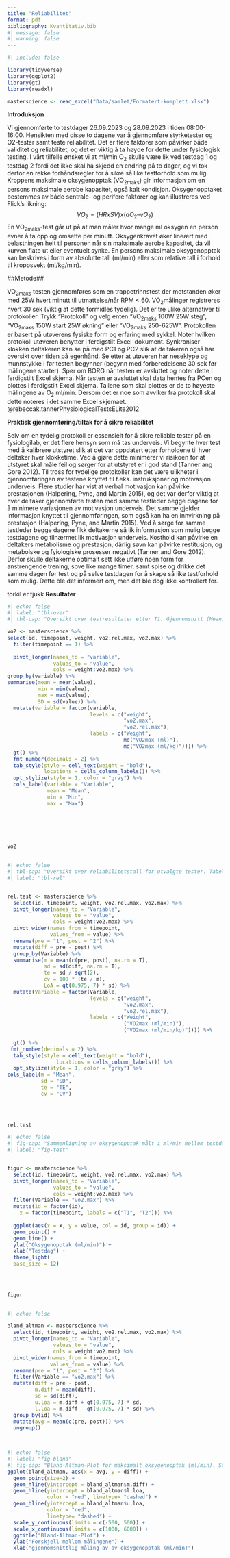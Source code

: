 ```yaml
---
title: "Reliabilitet"
format: pdf
bibliography: Kvantitativ.bib
#| message: false
#| warning: false
---
```


```r
#| include: false

library(tidyverse)
library(ggplot2)
library(gt)
library(readxl)

masterscience <- read_excel("Data/samlet/Formatert-komplett.xlsx")

```


**Introduksjon**

Vi gjennomførte to testdager 26.09.2023 og 28.09.2023 i tiden 08:00-16:00. Hensikten med disse to dagene var å gjennomføre styrketester og O2-tester samt teste reliabilitet. Det er flere faktorer som påvirker både validitet og reliabilitet, og det er viktig å ta høyde for dette under fysiologisk testing. I vårt tilfelle ønsket vi at ml/min O~2~ skulle være lik ved testdag 1 og testdag 2 fordi det ikke skal ha skjedd en endring på to dager, og vi tok derfor en rekke forhåndsregler for å sikre så like testforhold som mulig. 
Kroppens maksimale oksygenopptak (VO~2maks~) gir informasjon om en persons maksimale aerobe kapasitet, også kalt kondisjon. Oksygenopptaket bestemmes av både sentrale- og perifere faktorer og kan illustreres ved Flick’s likning: 
	$$VO_2 = (HR x SV) x (aO_2 – vO_2) $$
En VO~2maks~-test går ut på at man måler hvor mange ml oksygen en person evner å ta opp og omsette per minutt. Oksygenkravet øker lineært med belastningen helt til personen når sin maksimale aerobe kapasitet, da vil kurven flate ut eller eventuelt synke. En persons maksimale oksygenopptak kan beskrives i form av absolutte tall (ml/min) eller som relative tall i forhold til kroppsvekt (ml/kg/min). 



##Metode##


VO~2maks~ testen gjennomføres som en trappetrinnstest der motstanden øker med 25W hvert minutt til utmattelse/når RPM < 60. VO~2~målinger registreres hvert 30 sek (viktig at dette formidles tydelig). Det er tre ulike alternativer til protokoller. Trykk "Protokoll" og velg enten "VO~2maks~ 100W 25W steg", "VO~2maks~ 150W start 25W økning" eller "VO~2maks~ 250-625W". Protokollen er basert på utøverens fysiske form og erfaring med sykkel. Noter hvilken protokoll utøveren benytter i ferdigstilt Excel-dokument. Synkroniser klokken deltakeren kan se på med PC1 og PC2 slik at deltakeren også har oversikt over tiden på egenhånd. Se etter at utøveren har neseklype og munnstykke i før testen begynner (begynn med forberedelsene 30 sek før målingene starter). Spør om BORG når testen er avsluttet og noter dette i ferdigstilt Excel skjema. Når testen er avsluttet skal data hentes fra PCen og plottes i ferdigstilt Excel skjema. Tallene som skal plottes er de to høyeste målingene av O~2~ ml/min. Dersom det er noe som avviker fra protokoll skal dette noteres i det samme Excel skjemaet.
@rebeccak.tannerPhysiologicalTestsELite2012


**Praktisk gjennomføring/tiltak for å sikre reliabilitet**

Selv om en tydelig protokoll er essensielt for å sikre reliable tester på en fysiologilab, er det flere hensyn som må tas underveis. Vi begynte hver test med å kalibrere utstyret slik at det var oppdatert etter forholdene til hver deltaker hver klokketime. Ved å gjøre dette minimerer vi risikoen for at utstyret skal måle feil og sørger for at utstyret er i god stand (Tanner ang Gore 2012). Til tross for tydelige protokoller kan det være ulikheter i gjennomføringen av testene knyttet til f.eks. instruksjoner og motivasjon underveis. Flere studier har vist at verbal motivasjon kan påvirke prestasjonen (Halpering, Pyne, and Martin 2015), og det var derfor viktig at hver deltaker gjennomførte testen med samme testleder begge dagene for å minimere variasjonen av motivasjon underveis. Det samme gjelder informasjon knyttet til gjennomføringen, som også kan ha en innvirkning på prestasjon (Halpering, Pyne, and Martin 2015). Ved å sørge for samme testleder begge dagene fikk deltakerne så lik informasjon som mulig begge testdagene og tilnærmet lik motivasjon underveis. Kosthold kan påvirke en deltakers metabolisme og prestasjon, dårlig søvn kan påvirke restitusjon, og metabolske og fyiologiske prosesser negativt (Tanner and Gore 2012). Derfor skulle deltakerne optimalt sett ikke utføre noen form for anstrengende trening, sove like mange timer, samt spise og drikke det samme dagen før test og på selve testdagen for å skape så like testforhold som mulig. Dette ble det informert om, men det ble dog ikke kontrollert for.

torkil er tjukk
**Resultater**


```r
#| echo: false
#| label: "tbl-over"
#| tbl-cap: "Oversikt over testresultater etter T1. Gjennomsnitt (Mean), laveste observasjon (Min), høyeste observasjon (Max), og standardavvik (SD)"

vo2 <- masterscience %>% 
select(id, timepoint, weight, vo2.rel.max, vo2.max) %>% 
  filter(timepoint == 1) %>% 
  
  pivot_longer(names_to = "variable",
               values_to = "value",
               cols = weight:vo2.max) %>% 
group_by(variable) %>% 
summarise(mean = mean(value),
          min = min(value),
          max = max(value),
          SD = sd(value)) %>% 
  mutate(variable = factor(variable, 
                           levels = c("weight",
                                      "vo2.max",
                                      "vo2.rel.max"),
                           labels = c("Weight",
                                      md("VO2max (ml)"),
                                      md("VO2max (ml/kg)")))) %>%
  gt() %>% 
  fmt_number(decimals = 2) %>% 
  tab_style(style = cell_text(weight = "bold"),
            locations = cells_column_labels()) %>% 
  opt_stylize(style = 1, color = "gray") %>% 
  cols_label(variable = "Variable",
             mean = "Mean",
             min = "Min",
             max = "Max")


            
            


vo2
          

```
```r
#| echo: false
#| tbl-cap: "Oversikt over reliabilitetstall for utvalgte tester. Tabellen viser gjennomsnitt av T1 og T2 (Mean), standardavvik (SD), typical error (TE), variasjonskoeffisient (CV), og limits of agreement (LoA)"
#| label: "tbl-rel"


rel.test <- masterscience %>% 
  select(id, timepoint, weight, vo2.rel.max, vo2.max) %>% 
  pivot_longer(names_to = "Variable",
               values_to = "value",
               cols = weight:vo2.max) %>% 
  pivot_wider(names_from = timepoint,
              values_from = value) %>%
  rename(pre = "1", post = "2") %>% 
  mutate(diff = pre - post) %>% 
  group_by(Variable) %>% 
  summarise(m = mean(c(pre, post), na.rm = T),
            sd = sd(diff, na.rm = T), 
            te = sd / sqrt(2), 
            cv = 100 * (te / m), 
            LoA = qt(0.975, 7) * sd) %>%
  mutate(Variable = factor(Variable, 
                           levels = c("weight",
                                      "vo2.max",
                                      "vo2.rel.max"),
                           labels = c("Weight",
                                      ("VO2max (ml/min)"),
                                      ("VO2max (ml/min/kg)")))) %>%
                                   
  gt() %>% 
 fmt_number(decimals = 2) %>% 
  tab_style(style = cell_text(weight = "bold"),
                locations = cells_column_labels()) %>% 
  opt_stylize(style = 1, color = "gray") %>% 
cols_label(m = "Mean",
           sd = "SD",
           te = "TE",
           cv = "CV")

  
 

rel.test
```

```r
#| echo: false
#| fig-cap: "Sammenligning av oksygenopptak målt i ml/min mellom testdag 1 og testdag 2 for hver forsøksperson"
#| label: "fig-test"


figur <- masterscience %>% 
  select(id, timepoint, weight, vo2.rel.max, vo2.max) %>% 
  pivot_longer(names_to = "Variable",
               values_to = "value",
               cols = weight:vo2.max) %>% 
  filter(Variable == "vo2.max") %>% 
  mutate(id = factor(id),
    x = factor(timepoint, labels = c("T1", "T2"))) %>% 
  
  ggplot(aes(x = x, y = value, col = id, group = id)) +
  geom_point() +
  geom_line() +
  ylab("Oksygenopptak (ml/min)") +
  xlab("Testdag") +
  theme_light(
  base_size = 12)
 


  
figur
  


```
```r
#| echo: false

bland_altman <- masterscience %>% 
  select(id, timepoint, weight, vo2.rel.max, vo2.max) %>% 
  pivot_longer(names_to = "Variable",
               values_to = "value",
               cols = weight:vo2.max) %>% 
  pivot_wider(names_from = timepoint,
              values_from = value) %>%
  rename(pre = "1", post = "2") %>% 
  filter(Variable == "vo2.max") %>% 
  mutate(diff = pre - post,
         m.diff = mean(diff),
         sd = sd(diff),
         u.loa = m.diff + qt(0.975, 7) * sd,
         l.loa = m.diff - qt(0.975, 7) * sd) %>% 
  group_by(id) %>% 
  mutate(avg = mean(c(pre, post))) %>% 
  ungroup() 

  


```



```r
#| echo: false
#| label: "fig-bland"
#| fig-cap: "Bland-Altman-Plot for maksimalt oksygenopptak (ml/min). Stiplete linjer tilsvarer øvre og nedre limits of agreement. Heltrukken linje tilsvarer gjennomsnittet av differansen mellom T1 og T2"
ggplot(bland_altman, aes(x = avg, y = diff)) +
  geom_point(size=2) +
  geom_hline(yintercept = bland_altman$m.diff) +
  geom_hline(yintercept = bland_altman$l.loa, 
             color = "red", linetype= "dashed") +
  geom_hline(yintercept = bland_altman$u.loa, 
             color = "red", 
             linetype= "dashed") +
  scale_y_continuous(limits = c(-500, 500)) +
  scale_x_continuous(limits = c(1000, 6000)) +
  ggtitle("Bland-Altman-Plot") +
  ylab("Forskjell mellom målingene") +
  xlab("gjennomsnittlig måling av av oksygenopptak (ml/min)")
```

